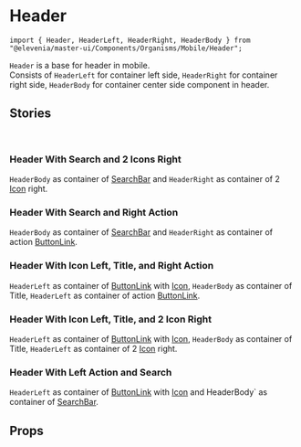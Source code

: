 
# Header

`import { Header, HeaderLeft, HeaderRight, HeaderBody } from "@elevenia/master-ui/Components/Organisms/Mobile/Header";`


`Header` is a base for header in mobile. <br/>
Consists of `HeaderLeft` for container left side, `HeaderRight` for container right side, `HeaderBody` for container center side component in header.<br/>

## Stories
<br/>

### Header With Search and 2 Icons Right

`HeaderBody` as container of [SearchBar](/?path=/docs/molecules-search-bar--basic) and `HeaderRight` as container of 2 [Icon](?path=/docs/atom-icon--glyph) right.

<Preview>
  <Story id="organisms-mobile-header--search-2-icon-right"/>
</Preview>

### Header With Search and Right Action

`HeaderBody` as container of [SearchBar](/?path=/docs/molecules-search-bar--basic) and `HeaderRight` as container of  action [ButtonLink](/?path=/docs/atom-buttonlink--basic).

<Preview>
  <Story id="organisms-mobile-header--search-right-action"/>
</Preview>

### Header With Icon Left, Title, and Right Action

`HeaderLeft` as container of [ButtonLink](/?path=/docs/atom-buttonlink--basic) with [Icon](?path=/docs/atom-icon--glyph), `HeaderBody` as container of Title, `HeaderLeft` as container of  action [ButtonLink](/?path=/docs/atom-buttonlink--basic).

<Preview>
  <Story id="organisms-mobile-header--icon-left-title-right-action"/>
</Preview>

### Header With Icon Left, Title, and 2 Icon Right

`HeaderLeft` as container of [ButtonLink](/?path=/docs/atom-buttonlink--basic) with [Icon](?path=/docs/atom-icon--glyph), `HeaderBody` as container of Title, `HeaderLeft` as container of 2 [Icon](?path=/docs/atom-icon--glyph) right.

<Preview>
  <Story id="organisms-mobile-header--icon-left-title-2-icon-right"/>
</Preview>

### Header With Left Action and Search

`HeaderLeft` as container of [ButtonLink](/?path=/docs/atom-buttonlink--basic) with [Icon](?path=/docs/atom-icon--glyph) and HeaderBody` as container of [SearchBar](/?path=/docs/molecules-search-bar--basic).

<Preview>
  <Story id="organisms-mobile-header--left-action-search"/>
</Preview>

## Props
<Props of={Header}/>

